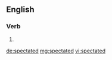 ==English==

===Verb===
{{head|en}}

# {{en-past of|spectate}}

[[de:spectated]]
[[mg:spectated]]
[[vi:spectated]]